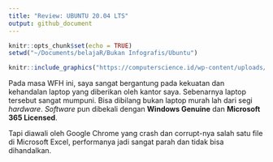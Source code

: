 ```yaml
---
title: "Review: UBUNTU 20.04 LTS"
output: github_document
---
```


```r
knitr::opts_chunk$set(echo = TRUE)
setwd("~/Documents/belajaR/Bukan Infografis/Ubuntu")
```

```r
knitr::include_graphics("https://computerscience.id/wp-content/uploads/2015/08/ubuntu-logo.png")
```

Pada masa WFH ini, saya sangat bergantung pada kekuatan dan kehandalan laptop yang diberikan oleh kantor saya. Sebenarnya laptop tersebut sangat mumpuni. Bisa dibilang bukan laptop murah lah dari segi _hardware_. _Software_ pun dibekali dengan __Windows Genuine__ dan __Microsoft 365 Licensed__.

Tapi diawali oleh Google Chrome yang crash dan corrupt-nya salah satu file di Microsoft Excel, performanya jadi sangat parah dan tidak bisa dihandalkan.